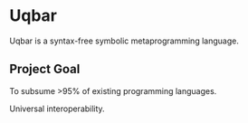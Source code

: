 
# Uqbar

Uqbar is a syntax-free symbolic metaprogramming language.

## Project Goal

To subsume >95% of existing programming languages.

Universal interoperability.
